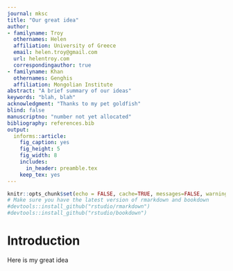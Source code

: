 ```yaml
---
journal: mksc
title: "Our great idea"
author:
- familyname: Troy
  othernames: Helen
  affiliation: University of Greece
  email: helen.troy@gmail.com
  url: helentroy.com
  correspondingauthor: true
- familyname: Khan
  othernames: Genghis
  affiliation: Mongolian Institute
abstract: "A brief summary of our ideas"
keywords: "blah, blah"
acknowledgment: "Thanks to my pet goldfish"
blind: false
manuscriptno: "number not yet allocated"
bibliography: references.bib
output:
  informs::article:
    fig_caption: yes
    fig_height: 5
    fig_width: 8
    includes:
      in_header: preamble.tex
    keep_tex: yes
---
```


```r
knitr::opts_chunk$set(echo = FALSE, cache=TRUE, messages=FALSE, warning=FALSE)
# Make sure you have the latest version of rmarkdown and bookdown
#devtools::install_github("rstudio/rmarkdown")
#devtools::install_github("rstudio/bookdown")
```


# Introduction

Here is my great idea

